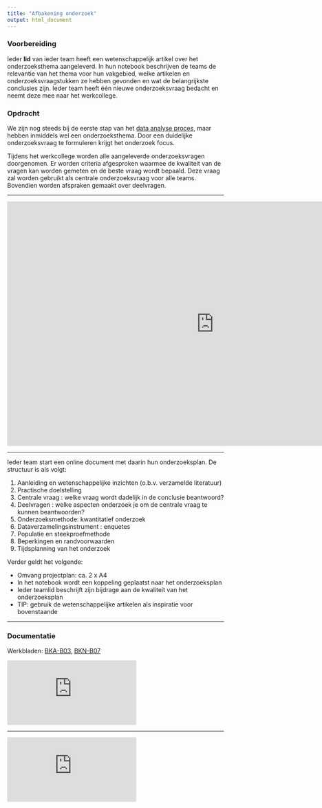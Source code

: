 ```yaml
---
title: "Afbakening onderzoek"
output: html_document
---
```


### Voorbereiding
Ieder **lid** van ieder team heeft een wetenschappelijk artikel over het onderzoeksthema aangeleverd. In hun notebook beschrijven de teams de relevantie van het thema voor hun vakgebied, welke artikelen en onderzoeksvraagstukken ze hebben gevonden en wat de belangrijkste conclusies zijn. Ieder team heeft één nieuwe onderzoeksvraag bedacht en neemt deze mee naar het werkcollege.

### Opdracht

We zijn nog steeds bij de eerste stap van het <a href="https://en.wikipedia.org/wiki/Cross-industry_standard_process_for_data_mining" target="_blank">data analyse proces</a>, maar hebben inmiddels wel een onderzoeksthema. Door een duidelijke onderzoeksvraag te formuleren krijgt het onderzoek focus.

Tijdens het werkcollege worden alle aangeleverde onderzoeksvragen doorgenomen. Er worden criteria afgesproken waarmee de kwaliteit van de vragen kan worden gemeten en de beste vraag wordt bepaald. Deze vraag zal worden gebruikt als centrale onderzoeksvraag voor alle teams. Bovendien worden afspraken gemaakt over deelvragen.
<hr>

<div class="resp-container">
  <iframe class="resp-iframe" src="https://docs.google.com/presentation/d/e/2PACX-1vQ2_72qzfCBiZpuS98PUzLodLo2u-rHDNx1j0Il-a2Dn1MT5MSLfP6Ut6qONmQ9ja3qN9x8iuSP65kw/embed?start=true&loop=false&delayms=3000" frameborder="0" width="960" height="569" allowfullscreen="true" mozallowfullscreen="true" webkitallowfullscreen="true"></iframe>
</div>

<hr>
Ieder team start een online document met daarin hun onderzoeksplan. De structuur is als volgt:

1. Aanleiding en wetenschappelijke inzichten (o.b.v. verzamelde literatuur)
2. Practische doelstelling
3. Centrale vraag : welke vraag wordt dadelijk in de conclusie beantwoord?
4. Deelvragen : welke aspecten onderzoek je om de centrale vraag te kunnen beantwoorden?
5. Onderzoeksmethode: kwantitatief onderzoek
6. Dataverzamelingsinstrument : enquetes
7. Populatie en steekproefmethode
8. Beperkingen en randvoorwaarden
9. Tijdsplanning van het onderzoek

Verder geldt het volgende:

- Omvang projectplan: ca. 2 x A4
- In het notebook wordt een koppeling geplaatst naar het onderzoeksplan
- Ieder teamlid beschrijft zijn bijdrage aan de kwaliteit van het onderzoeksplan
- TIP: gebruik de wetenschappelijke artikelen als inspiratie voor bovenstaande

<hr>

### Documentatie
Werkbladen: <a href="https://docs.google.com/presentation/d/1HxvxHEieafIOUuWo9YCdkzd9jEv8IkQ3TCjlfvAupgo/edit?usp=sharing" target="-blank">BKA-B03</a>, <a href="https://docs.google.com/presentation/d/1mTSmeD4A1KRkcOjGUOqHUXVaiYw5nmgBwNQlNs0Jjzs/edit?usp=sharing" target="-blank">BKN-B07</a>

<div class="resp-container">
  <iframe class="resp-iframe" src="https://docs.google.com/presentation/d/e/2PACX-1vQw_NoRUSAAWCmgvZ9-G4SMElzbxXs9Mp6xdiYxnkNjwAmjyvErzVPruU0JL5d2AaXDlL3t03BwX8a3/embed?start=false&loop=false&delayms=3000" frameborder="0" allow="autoplay; encrypted-media" allowfullscreen></iframe>
</div>

<hr>
<div class="resp-container">
  <iframe class="resp-iframe" src="https://www.youtube.com/embed/QauomrFcrXk" frameborder="0" allow="autoplay; encrypted-media" allowfullscreen></iframe>
</div>